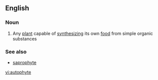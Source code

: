 ==English==

===Noun===
{{en-noun}}

# Any [[plant]] capable of [[synthesizing]] its own [[food]] from simple organic substances

===See also===
*[[saprophyte]]

[[vi:autophyte]]